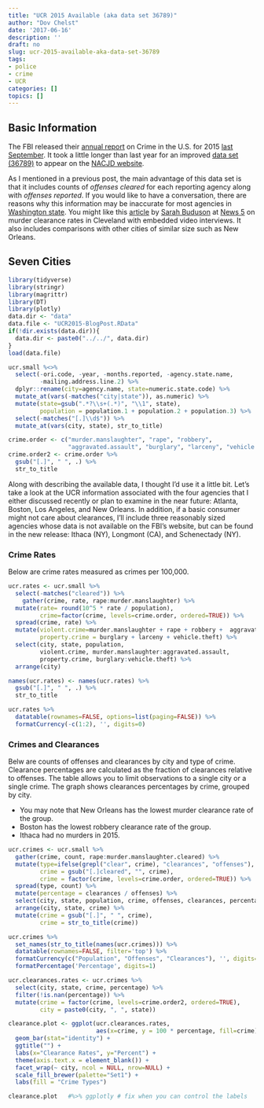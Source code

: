 ```yaml
---
title: "UCR 2015 Available (aka data set 36789)"
author: "Dov Chelst"
date: '2017-06-16'
description: ''
draft: no
slug: ucr-2015-available-aka-data-set-36789
tags: 
- police
- crime
- UCR
categories: []
topics: []
---
```



## Basic Information
The FBI released their 
[annual report](https://ucr.fbi.gov/crime-in-the-u.s/2015/crime-in-the-u.s.-2015) 
on Crime in the U.S. for 2015 
[last September](https://www.fbi.gov/news/pressrel/press-releases/fbi-releases-2015-crime-statistics).
It took a little longer than last year for an improved 
[data set (36789)](http://www.icpsr.umich.edu/icpsrweb/NACJD/studies/36789?searchSource=revise&q=36789) 
to appear on the 
[NACJD website](http://www.icpsr.umich.edu/icpsrweb/NACJD/index.jsp). 

As I mentioned in a previous post, the main advantage of this data set is that 
it includes counts of _offenses cleared_ for each reporting agency along with
_offenses reported_. If you would like to have a conversation, 
there are reasons why this information may be inaccurate for most agencies in
[Washington state](http://www.waspc.org/statistics-reports). 
You might like this 
[article](http://www.news5cleveland.com/longform/cleveland-police-struggle-to-solve-murder-cases) 
by 
[Sarah Buduson](http://www.news5cleveland.com/about-us/staff/investigator-sarah-buduson-biography) at 
[News 5](http://www.news5cleveland.com/) 
on murder clearance rates in Cleveland with embedded video interviews. It also
includes comparisons with other cities of similar size such as New Orleans.

## Seven Cities

```r
library(tidyverse)
library(stringr)
library(magrittr)
library(DT)
library(plotly)
data.dir <- "data"
data.file <- "UCR2015-BlogPost.RData"
if(!dir.exists(data.dir)){
  data.dir <- paste0("../../", data.dir)
}
load(data.file)

ucr.small %<>%
  select(-ori.code, -year, -months.reported, -agency.state.name, 
         -mailing.address.line.2) %>%
  dplyr::rename(city=agency.name, state=numeric.state.code) %>%
  mutate_at(vars(-matches("city|state")), as.numeric) %>%
  mutate(state=gsub(".*?\\s+(.*)", "\\1", state), 
         population = population.1 + population.2 + population.3) %>%
  select(-matches("[.]\\d$")) %>%  
  mutate_at(vars(city, state), str_to_title) 

crime.order <- c("murder.manslaughter", "rape", "robbery", 
                 "aggravated.assault", "burglary", "larceny", "vehicle.theft")
crime.order2 <- crime.order %>%
  gsub("[.]", " ", .) %>%
  str_to_title

```

Along with describing the available data, I thought I'd use it a little bit.
Let's take a look at the UCR information associated with the four agencies
that I either discussed recently or plan to examine in the near future: 
Atlanta, Boston, Los Angeles, and New Orleans. 
In addition, if a basic consumer might not care about clearances, I'll include
three reasonably sized agencies whose data is not available on the FBI's 
website, but can be found in the new release: Ithaca (NY), Longmont (CA), 
and Schenectady (NY). 


### Crime Rates
Below are crime rates measured as crimes per 100,000.

```r
ucr.rates <- ucr.small %>%
  select(-matches("cleared")) %>%
    gather(crime, rate, rape:murder.manslaughter) %>%
  mutate(rate= round(10^5 * rate / population), 
         crime=factor(crime, levels=crime.order, ordered=TRUE)) %>%
  spread(crime, rate) %>%
  mutate(violent.crime=murder.manslaughter + rape + robbery +  aggravated.assault,
         property.crime = burglary + larceny + vehicle.theft) %>%
  select(city, state, population,
         violent.crime, murder.manslaughter:aggravated.assault,
         property.crime, burglary:vehicle.theft) %>%
  arrange(city)

names(ucr.rates) <- names(ucr.rates) %>% 
  gsub("[.]", " ", .) %>% 
  str_to_title

ucr.rates %>%
  datatable(rownames=FALSE, options=list(paging=FALSE)) %>%
  formatCurrency(-c(1:2), '', digits=0)

```

### Crimes and Clearances
Belw are counts of offenses and clearances by city and type of crime. 
Clearance percentages are calculated as the fraction of clearances relative to 
offenses.
The table allows you to limit observations to a single city or a single crime.
The graph shows clearances percentages by crime, grouped by city.

- You may note that New Orleans has the lowest murder clearance rate of the group.
- Boston has the lowest robbery clearance rate of the group.
- Ithaca had no murders in 2015.

```r
ucr.crimes <- ucr.small %>%
  gather(crime, count, rape:murder.manslaughter.cleared) %>%
  mutate(type=ifelse(grepl("clear", crime), "clearances", "offenses"),
         crime = gsub("[.]cleared", "", crime),
         crime = factor(crime, levels=crime.order, ordered=TRUE)) %>% 
  spread(type, count) %>%
  mutate(percentage = clearances / offenses) %>%
  select(city, state, population, crime, offenses, clearances, percentage) %>%
  arrange(city, state, crime) %>%
  mutate(crime = gsub("[.]", " ", crime),
         crime = str_to_title(crime))

ucr.crimes %>%
  set_names(str_to_title(names(ucr.crimes))) %>%
  datatable(rownames=FALSE, filter='top') %>%
  formatCurrency(c("Population", "Offenses", "Clearances"), '', digits=0) %>%
  formatPercentage('Percentage', digits=1)
```



```r
ucr.clearances.rates <- ucr.crimes %>%
  select(city, state, crime, percentage) %>%
  filter(!is.nan(percentage)) %>%
  mutate(crime = factor(crime, levels=crime.order2, ordered=TRUE),
         city = paste0(city, ", ", state))

clearance.plot <- ggplot(ucr.clearances.rates, 
                         aes(x=crime, y = 100 * percentage, fill=crime)) +
  geom_bar(stat="identity") +
  ggtitle("") +
  labs(x="Clearance Rates", y="Percent") + 
  theme(axis.text.x = element_blank()) + 
  facet_wrap(~ city, ncol = NULL, nrow=NULL) +
  scale_fill_brewer(palette="Set1") +
  labs(fill = "Crime Types")

clearance.plot   #%>% ggplotly # fix when you can control the labels
```